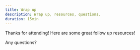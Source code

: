 ```yaml
---
title: Wrap up
description: Wrap up, resources, questions.
duration: 15min
---
```


Thanks for attending!
Here are some great follow up resources!

Any questions?